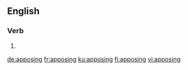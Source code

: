 
==English==

===Verb===
{{head|en|present participle}}

# {{present participle of|appose|lang=en|nocat=1}}

[[de:apposing]]
[[fr:apposing]]
[[ku:apposing]]
[[fi:apposing]]
[[vi:apposing]]